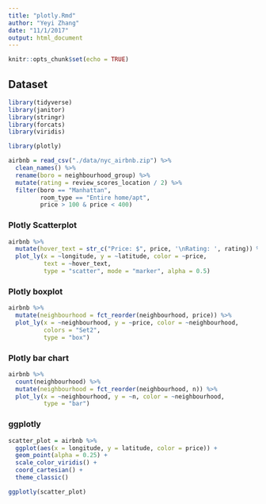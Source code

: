 ```yaml
---
title: "plotly.Rmd"
author: "Yeyi Zhang"
date: "11/1/2017"
output: html_document
---
```


```r
knitr::opts_chunk$set(echo = TRUE)
```

## Dataset
```r
library(tidyverse)
library(janitor)
library(stringr)
library(forcats)
library(viridis)

library(plotly)
```

```r
airbnb = read_csv("./data/nyc_airbnb.zip") %>% 
  clean_names() %>% 
  rename(boro = neighbourhood_group) %>% 
  mutate(rating = review_scores_location / 2) %>% 
  filter(boro == "Manhattan",
         room_type == "Entire home/apt",
         price > 100 & price < 400)
```

### Plotly Scatterplot

```r
airbnb %>% 
  mutate(hover_text = str_c("Price: $", price, '\nRating: ', rating)) %>% 
  plot_ly(x = ~longitude, y = ~latitude, color = ~price,
          text = ~hover_text,
          type = "scatter", mode = "marker", alpha = 0.5)
```


### Plotly boxplot

```r
airbnb %>% 
  mutate(neighbourhood = fct_reorder(neighbourhood, price)) %>% 
  plot_ly(x = ~neighbourhood, y = ~price, color = ~neighbourhood,
          colors = "Set2",
          type = "box")
```

### Plotly bar chart

```r
airbnb %>% 
  count(neighbourhood) %>% 
  mutate(neighbourhood = fct_reorder(neighbourhood, n)) %>% 
  plot_ly(x = ~neighbourhood, y = ~n, color = ~neighbourhood, 
          type = "bar")
```

### ggplotly

```r
scatter_plot = airbnb %>% 
  ggplot(aes(x = longitude, y = latitude, color = price)) +
  geom_point(alpha = 0.25) +
  scale_color_viridis() +
  coord_cartesian() +
  theme_classic()

ggplotly(scatter_plot)
```

